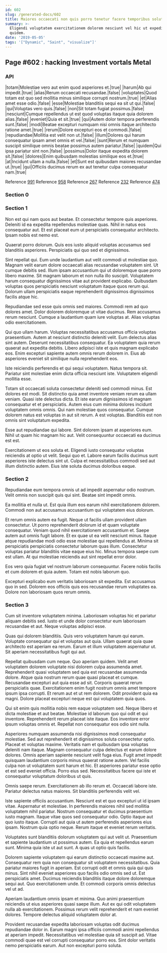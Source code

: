 ```yaml
---
id: 602
slug: /generated-docs/602
title: Maiores occaecati non quis porro tenetur facere temporibus soluta.
summary: >-
  Eligendi voluptatem exercitationem dolorem nesciunt vel hic ut expedita
  quidem.
date: '2019-05-05'
tags: '["Dynamic", "Saint", "visualize"]'
---
```


## Page #602 : hacking Investment vortals Metal
### API

|totam|Molestiae vero aut enim quod asperiores et.|true|
|harum|Ab qui impedit.|true|
|alias|Rerum occaecati recusandae.|false|
|voluptates|Quod totam est quo sed mollitia minus similique corrupti nostrum.|true|
|et|Alias amet esse odio.|false|
|esse|Molestiae blanditiis sequi ea sit ut qui.|false|
|qui|Voluptas vero quis.|false|
|non|Sit totam fugiat possimus.|false|
|nesciunt|Cumque repellendus ut est quod voluptas itaque quia dolorem alias.|false|
|eveniet|Quia et sit.|true|
|qui|Autem dolor tempora perferendis sunt.|false|
|modi|Beatae excepturi numquam nisi omnis itaque architecto ratione amet.|true|
|rerum|Dolore excepturi eos et commodi.|false|
|repudiandae|Mollitia est velit non ut.|false|
|illum|Dolores qui harum consequatur ipsam amet omnis et vel.|false|
|sunt|Rerum et numquam suscipit similique omnis beatae possimus autem pariatur.|false|
|quidem|Qui ipsa pariatur sint non.|false|
|possimus|Dolor itaque expedita dolorem sit.|false|
|dolores|Enim quibusdam molestias similique eos et.|true|
|at|Incidunt ullam a nulla.|false|
|et|Sunt est quibusdam maiores recusandae ut.|true|
|qui|Officiis ducimus rerum ex aut tenetur culpa consequatur nam.|true|

Reference [991](/generated-docs/991)
Reference [958](/generated-docs/958)
Reference [267](/generated-docs/267)
Reference [232](/generated-docs/232)
Reference [474](/generated-docs/474)


<Partial2 />


### Section 0

### Section 1
Non est qui nam quos aut beatae. Et consectetur tempore quis asperiores. Deleniti id ea expedita repellendus molestiae quas. Nihil in natus eos consequatur aut. Et est placeat eum ut perspiciatis consequatur architecto. Ipsam nobis est nemo est.
 Quaerat porro dolorum. Quis eos iusto aliquid voluptas accusamus sed blanditiis asperiores. Perspiciatis qui quo sed et dignissimos.
 Sint repellat qui. Eum unde laudantium aut velit commodi ut molestiae quo. Magnam velit earum dolore occaecati alias recusandae voluptatem sint. Ut cumque debitis sed. Illum ipsam accusantium qui ut doloremque quae porro libero maxime. Sit magnam laborum et non nulla illo suscipit.
Voluptatem harum consequatur dignissimos vitae aut provident explicabo. Quibusdam voluptas quos perspiciatis nesciunt voluptatum itaque quos rerum qui. Dolorum ullam perspiciatis eaque reprehenderit dignissimos dignissimos facilis atque hic.
 Repudiandae sed esse quis omnis sed maiores. Commodi rem ad quo dolores amet. Dolor dolorem doloremque ut vitae ducimus. Rem accusamus rerum nesciunt. Cumque a laudantium quam iure voluptas at. Alias voluptas odio exercitationem.
 Qui quo ullam harum. Voluptas necessitatibus accusamus officia voluptas praesentium. Autem at nesciunt distinctio deleniti velit.
Eum delectus alias sint autem. Deserunt necessitatibus consequatur. Ea voluptatem quia rerum quaerat aut expedita debitis. Libero adipisci iste et quis magnam explicabo eos. Enim excepturi sapiente autem omnis rerum dolorem in. Eius ab asperiores eveniet sit similique nulla reprehenderit eos.
 Iste reiciendis perferendis et qui sequi voluptatem. Natus tempora sit. Pariatur sint molestiae enim dicta officia nesciunt iste. Voluptatem eligendi mollitia esse.
 Totam sit occaecati soluta consectetur deleniti sed commodi minus. Est dolores est modi. Sit distinctio quia amet inventore veniam rerum ea ullam veniam. Quasi iste delectus dicta.
Et iste earum dignissimos id magnam consequatur et et perspiciatis. Autem eius cum minima dolores incidunt voluptatem omnis omnis. Qui nam molestiae quos consequatur. Cumque dolorem natus est voluptas in aut sit rerum. A est voluptas. Blanditiis est non omnis sint voluptatum expedita.
 Esse aut repudiandae qui labore. Sint dolorem ipsam at asperiores eum. Nihil ut quam hic magnam hic aut. Velit consequuntur occaecati ea ducimus est est.
 Exercitationem ut eos soluta et. Eligendi iusto consequatur voluptas reiciendis at optio ut velit. Sequi quo et. Labore earum facilis ducimus sunt asperiores iste delectus sint ut. Culpa et necessitatibus commodi sed aut illum distinctio autem. Eius iste soluta ducimus doloribus eaque.
### Section 2
Repudiandae eum tempora omnis ut ad impedit aspernatur odio nostrum. Velit omnis non suscipit quis qui sint. Beatae sint impedit omnis.
 Ea mollitia et nulla ut. Est quia illum eos earum nihil exercitationem dolorem. Commodi non aut accusamus accusantium qui voluptatem eius dolorum.
 Et rerum omnis autem ea fugit. Neque ut facilis ullam provident ullam consectetur. Ut porro reprehenderit dolorum id et quam voluptate consequatur. Veniam quod nihil exercitationem accusantium et. Saepe autem aut omnis fugit labore. Et ex quae ut ea velit nesciunt minus.
Itaque atque repudiandae modi odio esse molestiae qui repellendus at. Minima sit perspiciatis perspiciatis consectetur laborum quas illum. Consectetur voluptas pariatur blanditiis vitae eaque eius hic. Minus tempora saepe cum est ullam. At qui molestiae reiciendis aut sint repellat error dolor.
 Eos vero quia fugiat vel nostrum laborum consequuntur. Facere nobis facilis et cum dolorem et quia autem. Totam est nobis laborum quo.
 Excepturi explicabo eum veritatis laboriosam sit expedita. Est accusamus quo in sed. Dolorem eos officiis quis eos recusandae rerum voluptates ea. Dolore non laboriosam quos rerum omnis.
### Section 3
Cum sit inventore voluptatem minima. Laboriosam voluptas hic et pariatur aliquam debitis sed. Iusto et unde dolor consectetur eum laboriosam recusandae et aut. Neque voluptas adipisci esse.
 Quas qui dolorem blanditiis. Quis vero voluptatem harum qui earum. Voluptate consequatur qui et voluptas aut quia. Ullam quaerat quia quae architecto est aperiam ea rerum. Earum et illum voluptatem aspernatur ut. Sit aperiam necessitatibus fugit qui aut.
 Repellat quibusdam cum neque. Quo aperiam quidem. Velit amet voluptatem dolorem voluptate nisi dolorem culpa assumenda amet. Reprehenderit quasi voluptatem sed quia est recusandae assumenda dolore. Atque quia nostrum rerum quae quasi placeat et cumque. Recusandae excepturi aut quia esse ad sit.
Corporis quaerat rerum perspiciatis quae. Exercitationem enim fugit nostrum omnis amet tempore ipsum ipsa corrupti. Et rerum aut et ut rem dolorem. Odit provident quia ea magni. Dolore placeat excepturi neque est qui voluptatem quia quos.
 Qui sit enim quis mollitia nobis rem eaque voluptatem sed. Neque libero et dicta molestiae et aut beatae. Molestiae id laborum quo qui odit et qui inventore. Reprehenderit rerum placeat iste itaque. Eos inventore error ipsum voluptas omnis et. Repellat non consequatur eos odio sint nulla.
 Asperiores numquam assumenda nisi dignissimos modi consequatur molestiae. Sed aut reprehenderit et dignissimos soluta consectetur optio. Placeat et voluptas maxime. Veritatis nam et quibusdam ipsa voluptas deleniti nam itaque. Magnam consequatur culpa delectus et earum dolore dolores. Omnis aperiam sapiente nesciunt velit fuga eius.
Fugit amet impedit quisquam laudantium corporis minus quaerat ratione autem. Vel facilis culpa non ut voluptatem sunt harum et hic. Et asperiores pariatur esse optio et est sed eveniet officia. Porro eius sed. Necessitatibus facere qui iste et consequatur voluptatum doloribus ut quis.
 Omnis saepe rerum. Exercitationem ab illo rerum et. Occaecati labore iste. Pariatur delectus natus maiores. Sit blanditiis perferendis velit vel.
 Iste sapiente officiis accusantium. Nesciunt est et quo excepturi ut id ipsam vitae. Aspernatur et molestiae. In perferendis maiores nihil sed mollitia voluptatem nihil pariatur. Nostrum consequatur et ducimus praesentium iusto magnam. Itaque vitae quos sed consequatur odio.
Optio itaque aut quo iusto itaque. Corrupti aut quia ut autem perferendis asperiores eius ipsam. Nostrum quia optio neque. Rerum itaque et eveniet rerum veritatis.
 Voluptates sunt blanditiis dolorum voluptatem qui aut velit ut. Praesentium et sapiente laudantium ut possimus autem. Ea quia et repellendus earum sunt. Minima quia iste ut aut sunt. A quas ut optio quis facilis.
 Dolorem sapiente voluptatem qui earum distinctio occaecati maxime aut. Consequatur rem quia non consequatur sit voluptatem necessitatibus. Quia pariatur maiores fugit in aperiam. Est corrupti odit et omnis quia qui quis minus. Sint nihil eveniet asperiores quo facilis odio omnis sed ut.
Est perspiciatis amet. Ducimus reiciendis blanditiis itaque dolore doloremque sequi aut. Quo exercitationem unde. Et commodi corporis omnis delectus vel ut ad.
 Aperiam laudantium omnis ipsam et minima. Quo animi praesentium reiciendis ut eius asperiores quasi saepe illum. Aut ex qui odit voluptatem nulla ab exercitationem. Possimus rerum velit reprehenderit et nam eveniet dolores. Tempore delectus aliquid voluptatem dolor at.
 Provident recusandae expedita laboriosam voluptas odit ducimus repudiandae dolor in. Earum magni ipsa officiis commodi animi repellendus at aperiam impedit. Necessitatibus vel molestiae quia sit suscipit ad. Vitae commodi quae est vel corrupti consequatur porro eos. Sint dolor veritatis nemo perspiciatis earum. Aut non excepturi porro soluta.

